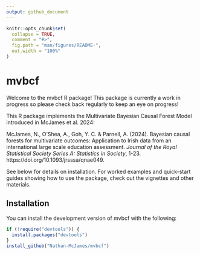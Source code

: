 ```yaml
---
output: github_document
---
```


<!-- README.md is generated from README.Rmd. Please edit that file -->

```r
knitr::opts_chunk$set(
  collapse = TRUE,
  comment = "#>",
  fig.path = "man/figures/README-",
  out.width = "100%"
)
```

# mvbcf

<!-- badges: start -->
<!-- badges: end -->

Welcome to the mvbcf R package! This package is currently a work in progress so please check back regularly to keep an eye on progress!

This R package implements the Multivariate Bayesian Causal Forest Model introduced in McJames et al. 2024:

McJames, N., O’Shea, A., Goh, Y. C. & Parnell, A. (2024). Bayesian causal forests for multivariate outcomes: Application to Irish data from an international large scale education assessment. *Journal of the Royal Statistical Society Series A: Statistics in Society*, 1-23. https://doi.org/10.1093/jrsssa/qnae049.

See below for details on installation. For worked examples and quick-start guides showing how to use the package, check out the vignettes and other materials.

## Installation

You can install the development version of mvbcf with the following:

```r

if (!require("devtools")) {
  install.packages("devtools")
}
install_github("Nathan-McJames/mvbcf")
```


